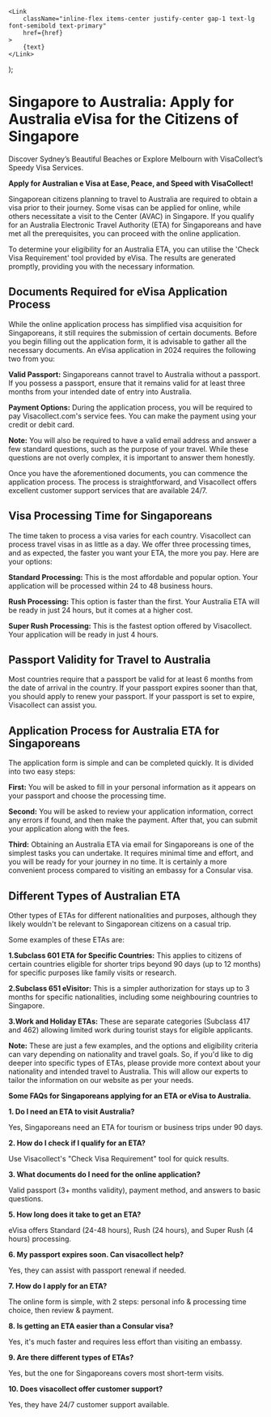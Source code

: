     <Link
        className="inline-flex items-center justify-center gap-1 text-lg font-semibold text-primary"
        href={href}
    >
        {text}
    </Link>
);

# Singapore to Australia: Apply for Australia eVisa for the Citizens of Singapore

Discover Sydney’s Beautiful Beaches or Explore Melbourn with VisaCollect’s Speedy Visa Services.

**Apply for Australian e Visa at Ease, Peace, and Speed with VisaCollect!**

Singaporean citizens planning to travel to Australia are required to obtain a visa prior to their journey. Some visas can be applied for online, while others necessitate a visit to the <LinkButton href="/au" text="Australian Visa Application" /> Center (AVAC) in Singapore. If you qualify for an Australia Electronic Travel Authority (ETA) for Singaporeans and have met all the prerequisites, you can proceed with the online application.

To determine your eligibility for an Australia ETA, you can utilise the 'Check Visa Requirement' tool provided by eVisa. The results are generated promptly, providing you with the necessary information.

## Documents Required for eVisa Application Process

While the online application process has simplified visa acquisition for Singaporeans,
it still requires the submission of certain documents. Before you begin filling out
the application form, it is advisable to gather all the necessary documents. An eVisa
application in 2024 requires the following two from you:

**Valid Passport:** Singaporeans cannot travel to Australia without a passport. If you possess a passport, ensure that it remains valid for at least three months from your intended date of entry into Australia.

**Payment Options:** During the application process, you will be required to pay Visacollect.com's service fees. You can make the payment using your credit or debit card.

**Note:** You will also be required to have a valid email address and answer a few standard questions, such as the purpose of your travel. While these questions are not overly complex, it is important to answer them honestly.

Once you have the aforementioned documents, you can commence the application process. The process is straightforward, and Visacollect offers excellent customer support services that are available 24/7.

## Visa Processing Time for Singaporeans

The time taken to process a visa varies for each country. Visacollect can process travel visas in as little as a day. We offer three processing times, and as expected, the faster you want your ETA, the more you pay. Here are your options:

**Standard Processing:** This is the most affordable and popular option. Your application will be processed within 24 to 48 business hours.

**Rush Processing:** This option is faster than the first. Your Australia ETA will be ready in just 24 hours, but it comes at a higher cost.

**Super Rush Processing:** This is the fastest option offered by Visacollect. Your application will be ready in just 4 hours.

## Passport Validity for Travel to Australia

Most countries require that a passport be valid for at least 6 months from the date of arrival in the country. If your passport expires sooner than that, you should apply to renew your passport. If your passport is set to expire, Visacollect can assist you.

## Application Process for Australia ETA for Singaporeans

The application form is simple and can be completed quickly. It is divided into two easy steps:

**First:** You will be asked to fill in your personal information as it appears on your passport and choose the processing time.

**Second:** You will be asked to review your application information, correct any errors if found, and then make the payment. After that, you can submit your application along with the fees.

**Third:** Obtaining an Australia ETA via email for Singaporeans is one of the simplest tasks you can undertake. It requires minimal time and effort, and you will be ready for your journey in no time. It is certainly a more convenient process compared to visiting an embassy for a Consular visa.

## Different Types of Australian ETA

Other types of ETAs for different nationalities and purposes, although they likely wouldn't be relevant to Singaporean citizens on a casual trip.

Some examples of these ETAs are:

**1.Subclass 601 ETA for Specific Countries:** This applies to citizens of certain countries eligible for shorter trips beyond 90 days (up to 12 months) for specific purposes like family visits or research.

**2.Subclass 651 eVisitor:** This is a simpler authorization for stays up to 3 months for specific nationalities, including some neighbouring countries to Singapore.

**3.Work and Holiday ETAs:** These are separate categories (Subclass 417 and 462) allowing limited work during tourist stays for eligible applicants.

**Note:** These are just a few examples, and the options and eligibility criteria can vary depending on nationality and travel goals. So, if you'd like to dig deeper into specific types of ETAs, please provide more context about your nationality and intended travel to Australia. This will allow our <LinkButton href="/" text="Visacollect"/> experts to tailor the information on our website as per your needs.

**Some FAQs for Singaporeans applying for an ETA or eVisa to Australia.**

**1. Do I need an ETA to visit Australia?**

Yes, Singaporeans need an ETA for tourism or business trips under 90 days.

**2. How do I check if I qualify for an ETA?**

Use Visacollect's "Check Visa Requirement" tool for quick results.

**3. What documents do I need for the online application?**

Valid passport (3+ months validity), payment method, and answers to basic questions.

**5. How long does it take to get an ETA?**

eVisa offers Standard (24-48 hours), Rush (24 hours), and Super Rush (4 hours) processing.

**6. My passport expires soon. Can visacollect help?**

Yes, they can assist with passport renewal if needed.

**7. How do I apply for an ETA?**

The online form is simple, with 2 steps: personal info & processing time choice, then review & payment.

**8. Is getting an ETA easier than a Consular visa?**

Yes, it's much faster and requires less effort than visiting an embassy.

**9. Are there different types of ETAs?**

Yes, but the one for Singaporeans covers most short-term visits.

**10. Does visacollect offer customer support?**

Yes, they have 24/7 customer support available.
